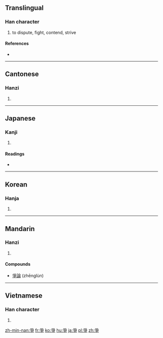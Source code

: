{{also|争}}
==Translingual==

===Han character===
{{Han char|rn=87|rad=爪|as=04|sn=8|four=2050<sub>7</sub>|canj=月尸木 (BSD)}}

# to dispute, fight, contend, strive

====References====
* {{Han ref|kx=0688.330|dkj=19663|dj=1101.220|hdz=32031.030|uh=722D|ud=29229|bh=AAA7|bd=43687}}

----

==Cantonese==

===Hanzi===
{{yue-hanzi|jyut=|y=jaang1, jang1|sim=争}}

# {{defn|lang=yue|sort=爪04}}

----

==Japanese==

===Kanji===
{{ja-kanji|grade=|rs=爪04}}

# {{defn|lang=ja|sort=爪04}}

====Readings====
* {{ja-readings|on=[[そう]] (sō)|kun=[[あらそう]] (arasou)}}

----

==Korean==

===Hanja===
{{ko-hanja|hangeul=쟁|eumhun=|rv=jaeng|mr=chaeng|y=cayng}}

# {{defn|lang=ko|sort=爪04}}

----

==Mandarin==

===Hanzi===
{{cmn-hanzi|sim=争|pin=[[zhēng]] ([[zheng1]])|wg=cheng<sup>1</sup>}}

# {{defn|lang=cmn|sort=爪04}}

====Compounds====
* [[爭論]] (zhēnglùn)

----

==Vietnamese==

===Han character===
{{vi-hantu|[[tranh]], [[dềnh]], [[ganh]], [[giành]], [[chanh]], [[danh]], [[dành]], [[gianh]]|rs=爪04}}

# {{defn|lang=vi|sort=爪04}}

[[zh-min-nan:爭]]
[[fr:爭]]
[[ko:爭]]
[[hu:爭]]
[[ja:爭]]
[[pl:爭]]
[[zh:爭]]